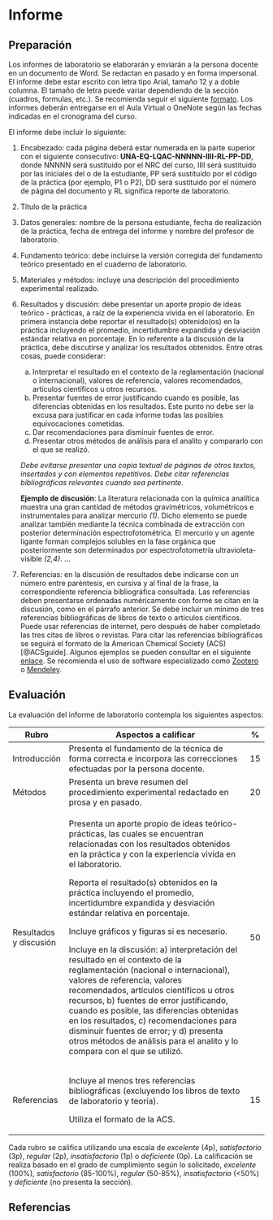 # Informe

## Preparación

Los informes de laboratorio se elaborarán y enviarán a la persona docente en un documento de Word. Se redactan en pasado y en forma impersonal. El informe debe estar escrito con letra tipo Arial, tamaño 12 y a doble columna. El tamaño de letra puede variar dependiendo de la sección (cuadros, formulas, etc.). Se recomienda seguir el siguiente [formato](https://unaaccr-my.sharepoint.com/:w:/g/personal/leonardo_mena_rivera_una_ac_cr/EUaJiEvk3M5DvDyo20zztLQBgCiJFpWYpky-tif9cNWWQQ?e=WUh3eC). Los informes deberán entregarse en el Aula Virtual o OneNote según las fechas indicadas en el cronograma del curso.

El informe debe incluir lo siguiente:

1.  Encabezado: cada página deberá estar numerada en la parte superior con el siguiente consecutivo: **UNA-EQ-LQAC-NNNNN-IIII-RL-PP-DD**, donde NNNNN será sustituido por el NRC del curso, IIII será sustituido por las iniciales del o de la estudiante, PP será sustituido por el código de la práctica (por ejemplo, P1 o P2), DD será sustituido por el número de página del documento y RL significa reporte de laboratorio.

2.  Título de la práctica

3.  Datos generales: nombre de la persona estudiante, fecha de realización de la práctica, fecha de entrega del informe y nombre del profesor de laboratorio.

4.  Fundamento teórico: debe incluirse la versión corregida del fundamento teórico presentado en el cuaderno de laboratorio.

5.  Materiales y métodos: incluye una descripción del procedimiento experimental realizado.

6.  Resultados y discusión: debe presentar un aporte propio de ideas teórico - prácticas, a raíz de la experiencia vivida en el laboratorio. En primera instancia debe reportar el resultado(s) obtenido(os) en la práctica incluyendo el promedio, incertidumbre expandida y desviación estándar relativa en porcentaje. En lo referente a la discusión de la práctica, debe discutirse y analizar los resultados obtenidos. Entre otras cosas, puede considerar:

    a.  Interpretar el resultado en el contexto de la reglamentación (nacional o internacional), valores de referencia, valores recomendados, artículos científicos u otros recursos.
    b.  Presentar fuentes de error justificando cuando es posible, las diferencias obtenidas en los resultados. Este punto no debe ser la excusa para justificar en cada informe todas las posibles equivocaciones cometidas.
    c.  Dar recomendaciones para disminuir fuentes de error.
    d.  Presentar otros métodos de análisis para el analito y compararlo con el que se realizó.

    *Debe evitarse presentar una copia textual de páginas de otros textos, insertados y con elementos repetitivos. Debe citar referencias bibliográficas relevantes cuando sea pertinente.*

    **Ejemplo de discusión**: La literatura relacionada con la química analítica muestra una gran cantidad de métodos gravimétricos, volumétricos e instrumentales para analizar mercurio *(1)*. Dicho elemento se puede analizar también mediante la técnica combinada de extracción con posterior determinación espectrofotométrica. El mercurio y un agente ligante forman complejos solubles en la fase orgánica que posteriormente son determinados por espectrofotometría ultravioleta-visible *(2,4)*. ...

7.  Referencias: en la discusión de resultados debe indicarse con un número entre paréntesis, en cursiva y al final de la frase, la correspondiente referencia bibliográfica consultada. Las referencias deben presentarse ordenadas numéricamente con forme se citan en la discusión, como en el párrafo anterior. Se debe incluir un mínimo de tres referencias bibliográficas de libros de texto o artículos científicos. Puede usar referencias de internet, pero después de haber completado las tres citas de libros o revistas. Para citar las referencias bibliográficas se seguirá el formato de la American Chemical Society (ACS) [@ACSguide]. Algunos ejemplos se pueden consultar en el siguiente [enlace](https://pubs.acs.org/doi/full/10.1021/acsguide.40303). Se recomienda el uso de software especializado como [Zootero](https://www.zotero.org/) o [Mendeley](https://www.mendeley.com/).

## Evaluación

La evaluación del informe de laboratorio contempla los siguientes aspectos:

+------------------------+-----------------------------------------------------------------------------------------------------------------------------------------------------------------------------------------------------------------------------------------------------------------------------------------------------------------------------------------------------------------------------------------------------------------------------------------------------------------+----+
| Rubro                  | Aspectos a calificar                                                                                                                                                                                                                                                                                                                                                                                                                                            | \% |
+========================+=================================================================================================================================================================================================================================================================================================================================================================================================================================================================+====+
| Introducción           | Presenta el fundamento de la técnica de forma correcta e incorpora las correcciones efectuadas por la persona docente.                                                                                                                                                                                                                                                                                                                                          | 15 |
+------------------------+-----------------------------------------------------------------------------------------------------------------------------------------------------------------------------------------------------------------------------------------------------------------------------------------------------------------------------------------------------------------------------------------------------------------------------------------------------------------+----+
| Métodos                | Presenta un breve resumen del procedimiento experimental redactado en prosa y en pasado.                                                                                                                                                                                                                                                                                                                                                                        | 20 |
+------------------------+-----------------------------------------------------------------------------------------------------------------------------------------------------------------------------------------------------------------------------------------------------------------------------------------------------------------------------------------------------------------------------------------------------------------------------------------------------------------+----+
| Resultados y discusión | Presenta un aporte propio de ideas teórico-prácticas, las cuales se encuentran relacionadas con los resultados obtenidos en la práctica y con la experiencia vivida en el laboratorio.                                                                                                                                                                                                                                                                          | 50 |
|                        |                                                                                                                                                                                                                                                                                                                                                                                                                                                                 |    |
|                        | Reporta el resultado(s) obtenidos en la práctica incluyendo el promedio, incertidumbre expandida y desviación estándar relativa en porcentaje.                                                                                                                                                                                                                                                                                                                  |    |
|                        |                                                                                                                                                                                                                                                                                                                                                                                                                                                                 |    |
|                        | Incluye gráficos y figuras si es necesario.                                                                                                                                                                                                                                                                                                                                                                                                                     |    |
|                        |                                                                                                                                                                                                                                                                                                                                                                                                                                                                 |    |
|                        | Incluye en la discusión: a) interpretación del resultado en el contexto de la reglamentación (nacional o internacional), valores de referencia, valores recomendados, artículos científicos u otros recursos, b) fuentes de error justificando, cuando es posible, las diferencias obtenidas en los resultados, c) recomendaciones para disminuir fuentes de error; y d) presenta otros métodos de análisis para el analito y lo compara con el que se utilizó. |    |
+------------------------+-----------------------------------------------------------------------------------------------------------------------------------------------------------------------------------------------------------------------------------------------------------------------------------------------------------------------------------------------------------------------------------------------------------------------------------------------------------------+----+
| Referencias            | Incluye al menos tres referencias bibliográficas (excluyendo los libros de texto de laboratorio y teoría).                                                                                                                                                                                                                                                                                                                                                      | 15 |
|                        |                                                                                                                                                                                                                                                                                                                                                                                                                                                                 |    |
|                        | Utiliza el formato de la ACS.                                                                                                                                                                                                                                                                                                                                                                                                                                   |    |
+------------------------+-----------------------------------------------------------------------------------------------------------------------------------------------------------------------------------------------------------------------------------------------------------------------------------------------------------------------------------------------------------------------------------------------------------------------------------------------------------------+----+

Cada rubro se califica utilizando una escala de *excelente* (4p), *satisfactorio* (3p), *regular* (2p), *insatisfactorio* (1p) o *deficiente* (0p). La calificación se realiza basado en el grado de cumplimiento según lo solicitado, *excelente* (100%), *satisfactorio* (85-100%), *regular* (50-85%), *insatisfactorio* (\<50%) y *deficiente* (no presenta la sección).

## Referencias
